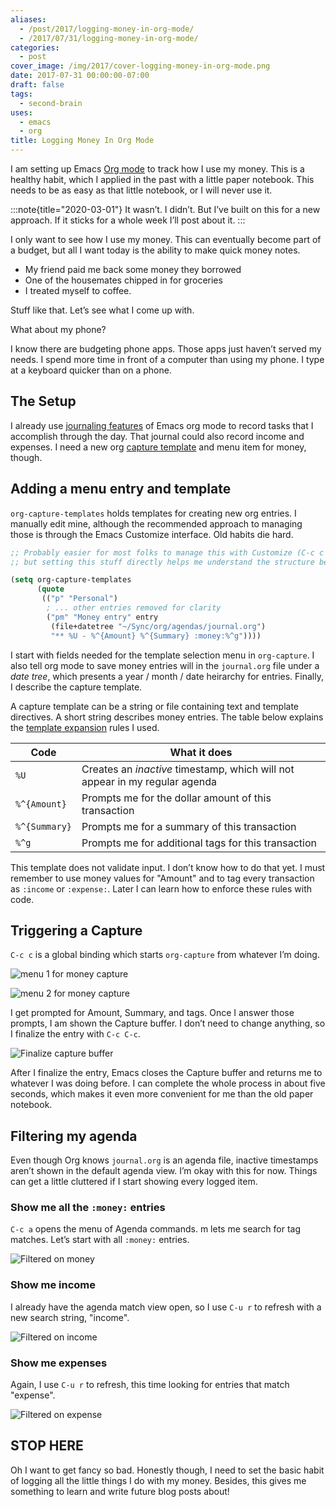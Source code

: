 ```yaml
---
aliases:
  - /post/2017/logging-money-in-org-mode/
  - /2017/07/31/logging-money-in-org-mode/
categories:
  - post
cover_image: /img/2017/cover-logging-money-in-org-mode.png
date: 2017-07-31 00:00:00-07:00
draft: false
tags:
  - second-brain
uses:
  - emacs
  - org
title: Logging Money In Org Mode
---
```


[Org mode]: https://orgmode.org

I am setting up Emacs [Org mode][] to track how I use my money. This is a
healthy habit, which I applied in the past with a little paper notebook. This
needs to be as easy as that little notebook, or I will never use it.

:::note{title="2020-03-01"}
It wasn’t. I didn’t. But I’ve built on this for a new approach. If it sticks
for a whole week I’ll post about it.
:::

I only want to see how I use my money. This can eventually become part of a
budget, but all I want today is the ability to make quick money notes.

* My friend paid me back some money they borrowed
* One of the housemates chipped in for groceries
* I treated myself to coffee.

Stuff like that. Let’s see what I come up with.

What about my phone?

I know there are budgeting phone apps. Those apps just haven’t served my needs.
I spend more time in front of a computer than using my phone. I type at a
keyboard quicker than on a phone.

## The Setup

[journaling features]: http://www.howardism.org/Technical/Emacs/journaling-org.html
[capture template]: http://orgmode.org/manual/Capture-templates.html#Capture-templates

I already use [journaling features][] of Emacs org mode to record tasks that I
accomplish through the day. That journal could also record income and expenses.
I need a new org [capture template][] and menu item for money, though.

## Adding a menu entry and template

`org-capture-templates` holds templates for creating new org entries. I manually
edit mine, although the recommended approach to managing those is through the
Emacs Customize interface. Old habits die hard.

```lisp
;; Probably easier for most folks to manage this with Customize (C-c c C),
;; but setting this stuff directly helps me understand the structure better.

(setq org-capture-templates
      (quote
       (("p" "Personal")
        ; ... other entries removed for clarity
        ("pm" "Money entry" entry
         (file+datetree "~/Sync/org/agendas/journal.org")
         "** %U - %^{Amount} %^{Summary} :money:%^g"))))
```

I start with fields needed for the template selection menu in `org-capture`. I
also tell org mode to save money entries will in the `journal.org` file under a
*date tree*, which presents a year / month / date heirarchy for entries.
Finally, I describe the capture template.

[template expansion]: http://orgmode.org/manual/Template-expansion.html#Template-expansion

A capture template can be a string or file containing text and template
directives. A short string describes money entries. The table below explains the
[template expansion][] rules I used.

| Code          | What it does
| ------------- | ------------
| `%U`          | Creates an _inactive_ timestamp, which will not appear in my regular agenda
| `%^{Amount}`  | Prompts me for the dollar amount of this transaction
| `%^{Summary}` | Prompts me for a summary of this transaction
| `%^g`         | Prompts me for additional tags for this transaction

This template does not validate input. I don’t know how to do that yet. I must
remember to use money values for "Amount" and to tag every transaction as
`:income` or `:expense:`. Later I can learn how to enforce these rules with
code.

## Triggering a Capture

`C-c c` is a global binding which starts `org-capture` from whatever I’m doing.

![menu 1 for money capture](@img/2017/org-capture-menu-1.png "`C-c c` to enter org capture menu")

![menu 2 for money capture](@img/2017/org-capture-menu-2.png "`p` then `m` for a Personal Money entry")

I get prompted for Amount, Summary, and tags. Once I answer those prompts, I am
shown the Capture buffer. I don’t need to change anything, so I finalize the
entry with `C-c C-c`.

![Finalize capture buffer](@img/2017/org-money-capture-buffer.png "`C-c C-c` to finalize")

After I finalize the entry, Emacs closes the Capture buffer and returns me to
whatever I was doing before. I can complete the whole process in about five
seconds, which makes it even more convenient for me than the old paper notebook.

## Filtering my agenda

Even though Org knows `journal.org` is an agenda file, inactive timestamps
aren’t shown in the default agenda view. I’m okay with this for now. Things can
get a little cluttered if I start showing every logged item.

### Show me all the `:money:` entries

`C-c a` opens the menu of Agenda commands. m lets me search for tag matches.
Let’s start with all `:money:` entries.

![Filtered on money](@img/2017/agenda-filter-money.png "`C-c a m money` to filter on the `:money` tag")

### Show me income

I already have the agenda match view open, so I use `C-u r` to refresh with a
new search string, "income".

![Filtered on income](@img/2017/agenda-filter-income.png "`C-u r income` to filter on the `:income:` tag")

### Show me expenses

Again, I use `C-u r` to refresh, this time looking for entries that match
"expense".

![Filtered on expense](@img/2017/agenda-filter-expense.png "`C-u r expense` to filter on the `:expense:` tag")

## STOP HERE

Oh I want to get fancy so bad. Honestly though, I need to set the basic habit of
logging all the little things I do with my money. Besides, this gives me
something to learn and write future blog posts about!
